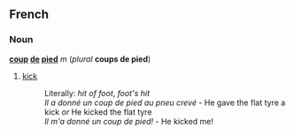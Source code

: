 ==French==
===Noun===
'''[[coup]] [[de]] [[pied]]''' ''m'' (''plural'' '''coups de pied''')

#[[kick]]
#:Literally: ''hit of foot'', ''foot's hit''
#:''Il a donné un coup de pied au pneu crevé'' - He gave the flat tyre a kick ''or'' He kicked the flat tyre
#:''Il m'a donné un coup de pied!'' - He kicked me!